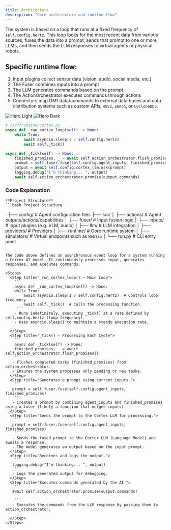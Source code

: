 ```yaml
---
title: Architecture
description: "Core architecture and runtime flow"
---
```


The system is based on a loop that runs at a fixed frequency of `self.config.hertz`. This loop looks for the most recent data from various sources, fuses the data into a prompt, sends that prompt to one or more LLMs, and then sends the LLM responses to virtual agents or physical robots.

## Specific runtime flow:

1. Input plugins collect sensor data (vision, audio, social media, etc.)
2. The Fuser combines inputs into a prompt
3. The LLM generates commands based on the prompt
4. The ActionOrchestrator executes commands through actions
5. Connectors map OM1 data/commands to external data buses and data distribution systems such as custom APIs, `ROS2`, `Zenoh`, or `CycloneDDS`.

<img
  className="block dark:hidden"
  src="/assets/flow.png"
  alt="Hero Light"
/>
<img
  className="hidden dark:block"
  src="/assets/flow.png"
  alt="Hero Dark"
/>


```python Core Runtime System
# /src/runtime/cortex.py
async def _run_cortex_loop(self) -> None:
    while True:
        await asyncio.sleep(1 / self.config.hertz)
        await self._tick()

async def _tick(self) -> None:
    finished_promises, _ = await self.action_orchestrator.flush_promises()
    prompt = self.fuser.fuse(self.config.agent_inputs, finished_promises)
    output = await self.config.cortex_llm.ask(prompt)
    logging.debug("I'm thinking... ", output)
    await self.action_orchestrator.promise(output.commands)
```

### Code Explanation

	**Project Structure**
	```bash Project Structure
.
├── config/               # Agent configuration files
├── src/
│   ├── actions/          # Agent outputs/actions/capabilities
│   ├── fuser/            # Input fusion logic
│   ├── inputs/           # Input plugins (e.g. VLM, audio)
│   ├── llm/              # LLM integration
│   ├── providers/        # Providers
│   ├── runtime/          # Core runtime system
│   ├── simulators/       # Virtual endpoints such as `WebSim`
│   └── run.py            # CLI entry point
```

The code above defines an asynchronous event loop for a system running a Cortex AI model. It continuously processes input, generates responses, and executes commands.

<Steps>
  <Step title="_run_cortex_loop() – Main Loop">
    ```
    async def _run_cortex_loop(self) -> None:
    while True:
        await asyncio.sleep(1 / self.config.hertz)  # Controls loop frequency
        await self._tick()  # Calls the processing function
     ```
    - Runs indefinitely, executing _tick() at a rate defined by self.config.hertz (loop frequency).
    - Uses asyncio.sleep() to maintain a steady execution rate.
  
  </Step>
  <Step title="_tick() – Processing Each Cycle">
    ```
    async def _tick(self) -> None:
    finished_promises, _ = await self.action_orchestrator.flush_promises()
    ```
   - Flushes completed tasks (finished_promises) from action_orchestrator.
   - Ensures the system processes only pending or new tasks.
  </Step>
  <Step title="Generates a prompt using current inputs.">
    ```
   prompt = self.fuser.fuse(self.config.agent_inputs, finished_promises)
    ```
   - Creates a prompt by combining agent_inputs and finished_promises using a fuser (likely a function that merges inputs).
  </Step>
  <Step title="Sends the prompt to the Cortex LLM for processing.">
    ```
   prompt = self.fuser.fuse(self.config.agent_inputs, finished_promises)
    ```
   - Sends the fused prompt to the Cortex LLM (Language Model) and awaits a response.
   - The model generates an output based on the input prompt.
  </Step>
  <Step title="Receives and logs the output.">
    ```
   logging.debug("I'm thinking... ", output)
    ```
   - Logs the generated output for debugging.
  </Step>
  <Step title="Executes commands generated by the AI.">
    ```
   await self.action_orchestrator.promise(output.commands)

    ```
   - Executes the commands from the LLM response by passing them to action_orchestrator.

  </Step>
</Steps>